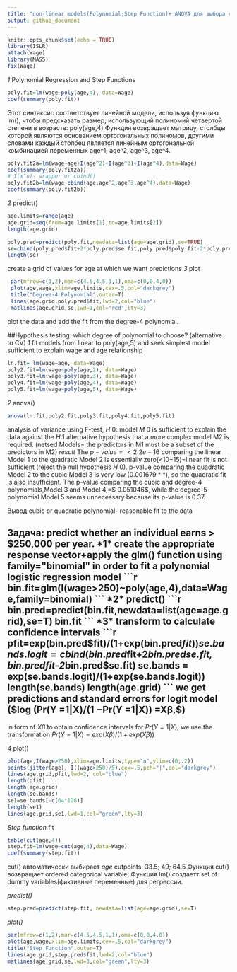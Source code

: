 ---
title: "non-linear models(Polynomial;Step Function)+ ANOVA для выбора степени полинома (альтернатива CV)"
output: github_document
---

```{r setup, include=FALSE}
knitr::opts_chunk$set(echo = TRUE)
library(ISLR)
attach(Wage)
library(MASS)
fix(Wage)
```

*1* Polynomial Regression and Step Functions
```{r}
poly.fit=lm(wage~poly(age,4), data=Wage)
coef(summary(poly.fit))

```
Этот синтаксис соответствует линейной модели, используя функцию lm(), чтобы предсказать
 размер, использующий полиномий четвертой степени в возрасте: poly(age,4)
  Функция возвращает матрицу, столбцы которой являются основанием ортогональных полиномов, другими словами каждый столбец является линейным ортогональной комбинацией переменных age^1, age^2, age^3, age^4.
```{r alternative fitting methods}
poly.fit2a=lm(wage~age+I(age^2)+I(age^3)+I(age^4),data=Wage)
coef(summary(poly.fit2a))
# I(x^n)- wrapper or cbind()
poly.fit2b=lm(wage~cbind(age,age^2,age^3,age^4),data=Wage)
coef(summary(poly.fit2b))
```
*2* predict()
```{r}
age.limits=range(age)
age.grid=seq(from=age.limits[1],to=age.limits[2])
length(age.grid)

poly.pred=predict(poly.fit,newdata=list(age=age.grid),se=TRUE)
se=cbind(poly.pred$fit+2*poly.pred$se.fit,poly.pred$poly.fit-2*poly.pred$se.fit)
length(se)

```
create a grid of values for age at which we want predictions
*3* plot
```{r}
 par(mfrow=c(1,2),mar=c(4.5,4.5,1,1),oma=c(0,0,4,0))
 plot(age,wage,xlim=age.limits,cex=.5,col="darkgrey")
 title("Degree-4 Polynomial",outer=T)
 lines(age.grid,poly.pred$fit,lwd=2,col="blue")
 matlines(age.grid,se,lwd=1,col="red",lty=3)
```
plot the data and add the fit from the degree-4 polynomial.

##Hypothesis testing: which degree of polynomial to choose? (alternative to CV)
*1* fit models from linear to poly(age,5) and seek simplest model sufficient to explain wage and age relationship
```{r}
ln.fit= lm(wage~age, data=Wage)
poly2.fit=lm(wage~poly(age,2), data=Wage)
poly3.fit=lm(wage~poly(age,3), data=Wage)
poly4.fit=lm(wage~poly(age,4), data=Wage)
poly5.fit=lm(wage~poly(age,5), data=Wage)

```

*2* anova()
```{r}
anova(ln.fit,poly2.fit,poly3.fit,poly4.fit,poly5.fit)
```

analysis of variance using F-test, $H~0$: model $M~0$ is sufficient to explain the data 
against the $H~1$ alternative hypothesis that a more complex model M2 is required.
(netsed Models=  the predictors in M1 must be a  subset of the predictors in M2)
*result*
 The $p-value=< 2.2e-16$ comparing the linear Model 1 to the quadratic Model 2 is
 essentially zero(<10−15)=linear fit is not sufficient (reject the null hypothesis $H~0$).
 p-value comparing the quadratic Model 2 to the cubic Model 3 is very low ($0.001679 **$), so the quadratic fit is also insufficient.
 The p-value comparing the cubic and degree-4 polynomials,Model 3 and Model 4,=$ 0.051046$,
 while the degree-5 polynomial Model 5 seems unnecessary because its p-value is $0.37$.
 
 Вывод:cubic or quadratic polynomial- reasonable fit to the data
 
## Задача: predict whether an individual earns > $250,000 per year.
*1*  create the appropriate response vector+apply the glm() function
 using family="binomial" in order to fit a polynomial logistic regression
 model
```{r}
bin.fit=glm(I(wage>250)~poly(age,4),data=Wage,family=binomial)
```
*2* predict()
```{r}
bin.pred=predict(bin.fit,newdata=list(age=age.grid),se=T)
bin.fit
```
*3* transform to calculate confidence intervals
```{r}
pfit=exp(bin.pred$fit)/(1+exp(bin.pred$fit))
se.bands.logit = cbind(bin.pred$fit+2*bin.pred$se.fit, bin.pred$fit-2*bin.pred$se.fit)
se.bands = exp(se.bands.logit)/(1+exp(se.bands.logit))
length(se.bands)
length(age.grid)
```
we get predictions and standard errors for logit model ($log (Pr(Y =1|X)/(1 −Pr(Y =1|X)) =Xβ,$)
in form of $X\hat β$
to obtain confidence intervals for $Pr(Y =1|X)$, we use the transformation
$Pr(Y =1|X)= exp(Xβ)/(1+exp(Xβ))$

*4* plot()
```{r}
plot(age,I(wage>250),xlim=age.limits,type="n",ylim=c(0,.2))
points(jitter(age), I((wage>250)/5),cex=.5,pch="|",col="darkgrey")
lines(age.grid,pfit,lwd=2, col="blue")
length(pfit)
length(age.grid)
length(se.bands)
se1=se.bands[-c(64:126)]
length(se1)
lines(age.grid,se1,lwd=1,col="green",lty=3)
```
*Step function* fit
```{r}
table(cut(age,4))
step.fit=lm(wage~cut(age,4),data=Wage)
coef(summary(step.fit))
```
cut() автоматически выбирает $age$ cutpoints: 33.5; 49; 64.5 
Функция cut() возвращает ordered categorical variable;
Функция lm() создаетт set of dummy variables(фиктивные переменные) для регрессии.

*predict()*
```{r}
step.pred=predict(step.fit, newdata=list(age=age.grid),se=T)

```
*plot()*
```{r}
par(mfrow=c(1,2),mar=c(4.5,4.5,1,1),oma=c(0,0,4,0))
plot(age,wage,xlim=age.limits,cex=.5,col="darkgrey")
title("Step Function",outer=T)
lines(age.grid,step.pred$fit,lwd=2,col="blue")
matlines(age.grid,se,lwd=3,col="green",lty=3)
```


